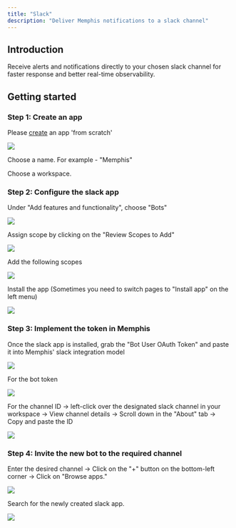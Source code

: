 ```yaml
---
title: "Slack"
description: "Deliver Memphis notifications to a slack channel"
---
```


## Introduction

Receive alerts and notifications directly to your chosen slack channel for
faster response and better real-time observability.

## Getting started

### Step 1: Create an app

Please [create](https://api.slack.com/apps/new) an app 'from scratch'

![](/dashboard/images/Screen-20Shot-202022-11-23-20at-2017.09.19.png)

Choose a name. For example - "Memphis"

Choose a workspace.

### Step 2: Configure the slack app

Under "Add features and functionality", choose "Bots"

![](/dashboard/images/1_DwudexxFOihUUHEvAeJe6A.png)

Assign scope by clicking on the "Review Scopes to Add"

![](/dashboard/images/image.png)

Add the following scopes

![](/dashboard/images/Screenshot-202022-12-04-20at-2010.36.39.png)

Install the app (Sometimes you need to switch pages to "Install app" on the left
menu)

![](/dashboard/images/Screen-20Shot-202022-11-23-20at-2020.52.34.png)

### Step 3: Implement the token in Memphis

Once the slack app is installed, grab the "Bot User OAuth Token" and paste it
into Memphis' slack integration model

![](/dashboard/images/Screen-20Shot-202022-12-04-20at-2013.25.20.png)

For the bot token

![](/images/Screen-20Shot-202022-11-23-20at-2020.55.27.png)

For the channel ID -> left-click over the designated slack channel in your
workspace -> View channel details -> Scroll down in the "About" tab -> Copy and
paste the ID

![](/dashboard/images/Screen-20Shot-202022-11-23-20at-2021.01.18.png)

### Step 4: Invite the new bot to the required channel

Enter the desired channel -> Click on the "+" button on the bottom-left corner
-> Click on "Browse apps."

![](/dashboard/images/Screen-20Shot-202022-12-04-20at-2013.42.34.png)

Search for the newly created slack app.

![](/dashboard/images/Screen-20Shot-202022-12-04-20at-2013.47.08.png)
